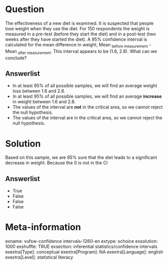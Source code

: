 Question
========
The effectiveness of a new diet is examined. It is suspected that people
lose weight when they use the diet. For 150 respondents the weight is
measured in a pre-test (before they start the diet) and in a post-test
(two weeks after they have started the diet). A 95% confidence interval
is calculated for the mean difference in weight, Mean
<sub>before\ measurement</sub> - Mean <sub>after\ measurement</sub>.
This interval appears to be (1.6, 2.8). What can we conclude?

Answerlist
----------
* In at least 95% of all possible samples, we will find an average weight
  loss between 1.6 and 2.8.
* In at least 95% of all possible samples, we will find an average
  **increase** in weight between 1.6 and 2.8.
* The values of the interval are **not** in the critical area, so we
  cannot reject the null hypothesis.
* The values of the interval are in the critical area, so we cannot reject
  the null hypothesis.

Solution
========





Based on this sample, we are 95% sure that the diet leads to a
significant decrease in weight. Because the 0 is not in the CI


Answerlist
----------
* True
* False
* False
* False

Meta-information
================
exname: vufsw-confidence intervals-1260-en
extype: schoice
exsolution: 1000
exshuffle: TRUE
exsection: inferential statistics/confidence intervals
exextra[Type]: conceptual
exextra[Program]: NA
exextra[Language]: english
exextra[Level]: statistical literacy

